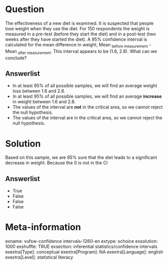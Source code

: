 Question
========
The effectiveness of a new diet is examined. It is suspected that people
lose weight when they use the diet. For 150 respondents the weight is
measured in a pre-test (before they start the diet) and in a post-test
(two weeks after they have started the diet). A 95% confidence interval
is calculated for the mean difference in weight, Mean
<sub>before\ measurement</sub> - Mean <sub>after\ measurement</sub>.
This interval appears to be (1.6, 2.8). What can we conclude?

Answerlist
----------
* In at least 95% of all possible samples, we will find an average weight
  loss between 1.6 and 2.8.
* In at least 95% of all possible samples, we will find an average
  **increase** in weight between 1.6 and 2.8.
* The values of the interval are **not** in the critical area, so we
  cannot reject the null hypothesis.
* The values of the interval are in the critical area, so we cannot reject
  the null hypothesis.

Solution
========





Based on this sample, we are 95% sure that the diet leads to a
significant decrease in weight. Because the 0 is not in the CI


Answerlist
----------
* True
* False
* False
* False

Meta-information
================
exname: vufsw-confidence intervals-1260-en
extype: schoice
exsolution: 1000
exshuffle: TRUE
exsection: inferential statistics/confidence intervals
exextra[Type]: conceptual
exextra[Program]: NA
exextra[Language]: english
exextra[Level]: statistical literacy

